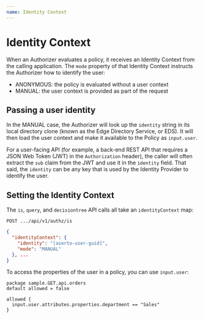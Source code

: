 ```yaml
---
name: Identity Context
---
```


# Identity Context

When an Authorizer evaluates a policy, it receives an Identity Context from the calling application. 
The `mode` property of that Identity Context instructs the Authorizer how to identify the user:
* ANONYMOUS: the policy is evaluated without a user context
* MANUAL: the user context is provided as part of the request

## Passing a user identity 

In the MANUAL case, the Authorizer will look up the `identity` string in its 
local directory clone (known as the Edge Directory Service, or EDS). It will then load the user 
context and make it available to the Policy as `input.user`. 

For a user-facing API (for example, a back-end REST API that requires a JSON Web Token (JWT) 
in the `Authorization` header), the caller will often extract the `sub` claim from the JWT and use it 
in the `identity` field. That said, the `identity` can be any key that is used by the Identity Provider 
to identify the user.

## Setting the Identity Context

The `is`, `query`, and `decisiontree` API calls all take an `identityContext` map:

`POST .../api/v1/authz/is`
```json
{
  "identityContext": {
    "identity": "[aserto-user-guid]",
    "mode": "MANUAL"
  }, ...
}
```

To access the properties of the user in a policy, you can use `input.user`:

```rego
package sample.GET.api.orders
default allowed = false

allowed {
  input.user.attributes.properties.department == "Sales"
}
```
